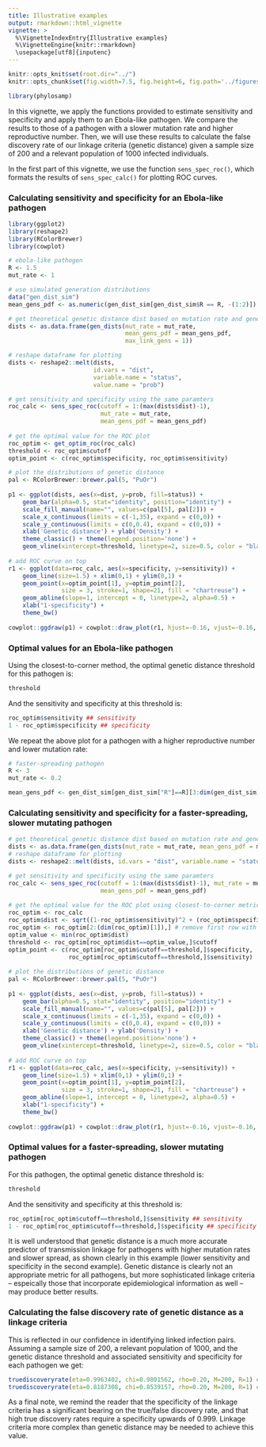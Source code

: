 ```yaml
---
title: Illustrative examples
output: rmarkdown::html_vignette
vignette: >
  %\VignetteIndexEntry{Illustrative examples}
  %\VignetteEngine{knitr::rmarkdown}
  \usepackage[utf8]{inputenc}
---
```


<style type="text/css">

h1.title {
  font-size: 22px
}

</style>

```r
knitr::opts_knit$set(root.dir="../")
knitr::opts_chunk$set(fig.width=7.5, fig.height=6, fig.path='../figures/', warning=FALSE, message=FALSE,cache=FALSE)

library(phylosamp)
```

In this vignette, we apply the functions provided to estimate sensitivity and specificity and apply them to an Ebola-like pathogen. We compare the results to those of a pathogen with a slower mutation rate and higher reproductive number. Then, we will use these results to calculate the false discovery rate of our linkage criteria (genetic distance) given a sample size of 200 and a relevant population of 1000 infected individuals.

In the first part of this vignette, we use the function `sens_spec_roc()`, which formats the results of `sens_spec_calc()` for plotting ROC curves.

### Calculating sensitivity and specificity for an Ebola-like pathogen

```r

library(ggplot2)
library(reshape2)
library(RColorBrewer)
library(cowplot)

# ebola-like pathogen
R <- 1.5
mut_rate <- 1

# use simulated generation distributions
data("gen_dist_sim")
mean_gens_pdf <- as.numeric(gen_dist_sim[gen_dist_sim$R == R, -(1:2)])

# get theoretical genetic distance dist based on mutation rate and generation parameters
dists <- as.data.frame(gen_dists(mut_rate = mut_rate, 
                                 mean_gens_pdf = mean_gens_pdf, 
                                 max_link_gens = 1))

# reshape dataframe for plotting
dists <- reshape2::melt(dists, 
                        id.vars = "dist", 
                        variable.name = "status", 
                        value.name = "prob")

# get sensitivity and specificity using the same paramters
roc_calc <- sens_spec_roc(cutoff = 1:(max(dists$dist)-1), 
                          mut_rate = mut_rate,
                          mean_gens_pdf = mean_gens_pdf)
  
# get the optimal value for the ROC plot
roc_optim <- get_optim_roc(roc_calc)
threshold <- roc_optim$cutoff
optim_point <- c(roc_optim$specificity, roc_optim$sensitivity)

# plot the distributions of genetic distance
pal <- RColorBrewer::brewer.pal(5, "PuOr")
  
p1 <- ggplot(dists, aes(x=dist, y=prob, fill=status)) +
    geom_bar(alpha=0.5, stat="identity", position="identity") +
    scale_fill_manual(name="", values=c(pal[5], pal[2])) +
    scale_x_continuous(limits = c(-1,35), expand = c(0,0)) +
    scale_y_continuous(limits = c(0,0.4), expand = c(0,0)) +
    xlab('Genetic distance') + ylab('Density') +
    theme_classic() + theme(legend.position='none') +
    geom_vline(xintercept=threshold, linetype=2, size=0.5, color = "black")
  
# add ROC curve on top
r1 <- ggplot(data=roc_calc, aes(x=specificity, y=sensitivity)) +
    geom_line(size=1.5) + xlim(0,1) + ylim(0,1) +
    geom_point(x=optim_point[1], y=optim_point[2],
               size = 3, stroke=1, shape=21, fill = "chartreuse") +
    geom_abline(slope=1, intercept = 0, linetype=2, alpha=0.5) +
    xlab("1-specificity") +
    theme_bw()
  
cowplot::ggdraw(p1) + cowplot::draw_plot(r1, hjust=-0.16, vjust=-0.16, scale=0.6)

```

### Optimal values for an Ebola-like pathogen

Using the closest-to-corner method, the optimal genetic distance threshold for this pathogen is:
```r
threshold
```

And the sensitivity and specificity at this threshold is:
```r
roc_optim$sensitivity ## sensitivity
1 - roc_optim$specificity ## specificity
```

We repeat the above plot for a pathogen with a higher reproductive number and lower mutation rate:

```r

# faster-spreading pathogen
R <- 3
mut_rate <- 0.2

mean_gens_pdf <- gen_dist_sim[gen_dist_sim["R"]==R][3:dim(gen_dist_sim)[2]]

```

### Calculating sensitivity and specificity for a faster-spreading, slower mutating pathogen

```r

# get theoretical genetic distance dist based on mutation rate and generation parameters
dists <- as.data.frame(gen_dists(mut_rate = mut_rate, mean_gens_pdf = mean_gens_pdf, max_link_gens = 1))
# reshape dataframe for plotting
dists <- reshape2::melt(dists, id.vars = "dist", variable.name = "status", value.name = "prob")

# get sensitivity and specificity using the same paramters
roc_calc <- sens_spec_roc(cutoff = 1:(max(dists$dist)-1), mut_rate = mut_rate,
                          mean_gens_pdf = mean_gens_pdf)
  
# get the optimal value for the ROC plot using closest-to-corner metric
roc_optim <- roc_calc
roc_optim$dist <- sqrt((1-roc_optim$sensitivity)^2 + (roc_optim$specificity)^2)
roc_optim <- roc_optim[2:(dim(roc_optim)[1]),] # remove first row with zero threshold
optim_value <- min(roc_optim$dist)
threshold <- roc_optim[roc_optim$dist==optim_value,]$cutoff
optim_point <- c(roc_optim[roc_optim$cutoff==threshold,]$specificity,
                 roc_optim[roc_optim$cutoff==threshold,]$sensitivity)
  
# plot the distributions of genetic distance
pal <- RColorBrewer::brewer.pal(5, "PuOr")
  
p1 <- ggplot(dists, aes(x=dist, y=prob, fill=status)) +
    geom_bar(alpha=0.5, stat="identity", position="identity") +
    scale_fill_manual(name="", values=c(pal[5], pal[2])) +
    scale_x_continuous(limits = c(-1,35), expand = c(0,0)) +
    scale_y_continuous(limits = c(0,0.4), expand = c(0,0)) +
    xlab('Genetic distance') + ylab('Density') +
    theme_classic() + theme(legend.position='none') +
    geom_vline(xintercept=threshold, linetype=2, size=0.5, color = "black")
  
# add ROC curve on top
r1 <- ggplot(data=roc_calc, aes(x=specificity, y=sensitivity)) +
    geom_line(size=1.5) + xlim(0,1) + ylim(0,1) +
    geom_point(x=optim_point[1], y=optim_point[2],
               size = 3, stroke=1, shape=21, fill = "chartreuse") +
    geom_abline(slope=1, intercept = 0, linetype=2, alpha=0.5) +
    xlab("1-specificity") +
    theme_bw()
  
cowplot::ggdraw(p1) + cowplot::draw_plot(r1, hjust=-0.16, vjust=-0.16, scale=0.6)

```

### Optimal values for a faster-spreading, slower mutating pathogen

For this pathogen, the optimal genetic distance threshold is:
```r
threshold
```

And the sensitivity and specificity at this threshold is:
```r
roc_optim[roc_optim$cutoff==threshold,]$sensitivity ## sensitivity
1 - roc_optim[roc_optim$cutoff==threshold,]$specificity ## specificity
```

It is well understood that genetic distance is a much more accurate predictor of transmission linkage for pathogens with higher mutation rates and slower spread, as shown clearly in this example (lower sensitivity and specificity in the second example). Genetic distance is clearly not an appropriate metric for all pathogens, but more sophisticated linkage criteria -- espeically those that incorporate epidemiological information as well -- may produce better results.

### Calculating the false discovery rate of genetic distance as a linkage criteria

This is reflected in our confidence in identifying linked infection pairs. Assuming a sample size of 200, a relevant population of 1000, and the genetic distance threshold and associated sensitivity and specificity for each pathogen we get:

```r
truediscoveryrate(eta=0.9963402, chi=0.9801562, rho=0.20, M=200, R=1) # ebola-like pathogen
truediscoveryrate(eta=0.8187308, chi=0.8539157, rho=0.20, M=200, R=1) # slower-mutating pathogen
```

As a final note, we remind the reader that the specificity of the linkage criteria has a significant bearing on the true/false discovery rate, and that high true discovery rates require a specificity upwards of 0.999. Linkage criteria more complex than genetic distance may be needed to achieve this value.